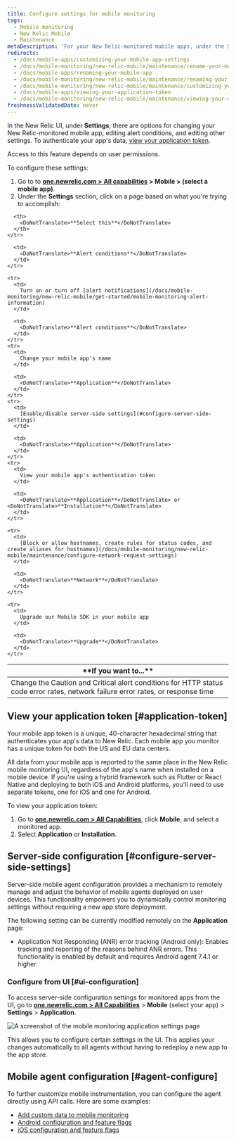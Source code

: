```yaml
---
title: Configure settings for mobile monitoring
tags:
  - Mobile monitoring
  - New Relic Mobile
  - Maintenance
metaDescription: 'For your New Relic-monitored mobile apps, under the Settings tab there are options for editing various settings.'
redirects:
  - /docs/mobile-apps/customizing-your-mobile-app-settings
  - /docs/mobile-monitoring/new-relic-mobile/maintenance/rename-your-mobile-app
  - /docs/mobile-apps/renaming-your-mobile-app
  - /docs/mobile-monitoring/new-relic-mobile/maintenance/renaming-your-mobile-app
  - /docs/mobile-monitoring/new-relic-mobile/maintenance/customizing-you-mobile-app-settings
  - /docs/mobile-apps/viewing-your-application-token
  - /docs/mobile-monitoring/new-relic-mobile/maintenance/viewing-your-application-token
freshnessValidatedDate: never
---
```



In the New Relic <InlinePopover type="mobile" /> UI, under <DoNotTranslate>**Settings**</DoNotTranslate>, there are options for changing your New Relic-monitored mobile app, editing alert conditions, and editing other settings. To authenticate your app's data, [view your application token](/docs/mobile-monitoring/new-relic-mobile/maintenance/configure-settings-for-mobile-monitoring/#application-token).

<Callout variant="important">
  Access to this feature depends on user permissions.
</Callout>

To configure these settings:

1. Go to to <DoNotTranslate>**[one.newrelic.com > All capabilities](https://one.newrelic.com/all-capabilities) > Mobile > (select a mobile app)**</DoNotTranslate>. 
2. Under the **Settings** section, click on a page based on what you're trying to accomplish:

<table>
  <thead>
    <tr>
      <th width={350}>
        <DoNotTranslate>**If you want to...**</DoNotTranslate>
      </th>

      <th>
        <DoNotTranslate>**Select this**</DoNotTranslate>
      </th>
    </tr>
  </thead>

  <tbody>
    <tr>
      <td>
        Change the Caution and Critical alert conditions for HTTP status code error rates, network failure error rates, or response time
      </td>

      <td>
        <DoNotTranslate>**Alert conditions**</DoNotTranslate>
      </td>
    </tr>

    <tr>
      <td>
        Turn on or turn off [alert notifications](/docs/mobile-monitoring/new-relic-mobile/get-started/mobile-monitoring-alert-information)
      </td>

      <td>
        <DoNotTranslate>**Alert conditions**</DoNotTranslate>
      </td>
    </tr>
    <tr>
      <td>
        Change your mobile app's name
      </td>

      <td>
        <DoNotTranslate>**Application**</DoNotTranslate>
      </td>
    </tr>
    <tr>
      <td>
        [Enable/disable server-side settings](#configure-server-side-settings)
      </td>

      <td>
        <DoNotTranslate>**Application**</DoNotTranslate>
      </td>
    </tr>
    <tr>
      <td>
        View your mobile app's authentication token
      </td>

      <td>
        <DoNotTranslate>**Application**</DoNotTranslate> or <DoNotTranslate>**Installation**</DoNotTranslate>
      </td>
    </tr>

    <tr>
      <td>
        [Block or allow hostnames, create rules for status codes, and create aliases for hostnames](/docs/mobile-monitoring/new-relic-mobile/maintenance/configure-network-request-settings)
      </td>

      <td>
        <DoNotTranslate>**Network**</DoNotTranslate>
      </td>
    </tr>

    <tr>
      <td>
        Upgrade our Mobile SDK in your mobile app
      </td>

      <td>
        <DoNotTranslate>**Upgrade**</DoNotTranslate>
      </td>
    </tr>

  </tbody>
</table>

## View your application token [#application-token]

Your mobile app token is a unique, 40-character hexadecimal string that authenticates your app's data to New Relic. Each mobile app you monitor has a unique token for both the US and EU data centers.

All data from your mobile app is reported to the same place in the New Relic mobile monitoring UI, regardless of the app's name when installed on a mobile device. If you're using a hybrid framework such as Flutter or React Native and deploying to both iOS and Android platforms, you'll need to use separate tokens, one for iOS and one for Android.

To view your application token:

1. Go to <DoNotTranslate>**[one.newrelic.com > All Capabilities](https://one.newrelic.com/all-capabilities)**</DoNotTranslate>, click <DoNotTranslate>**Mobile**</DoNotTranslate>, and select a monitored app.
2. Select <DoNotTranslate>**Application**</DoNotTranslate> or <DoNotTranslate>**Installation**</DoNotTranslate>.

## Server-side configuration [#configure-server-side-settings]

Server-side mobile agent configuration provides a mechanism to remotely manage and adjust the behavior of mobile agents deployed on user devices. This functionality empowers you to dynamically control monitoring settings without requiring a new app store deployment.

The following setting can be currently modified remotely on the **Application** page:
 * Application Not Responding (ANR) error tracking (Android only): Enables tracking and reporting of the reasons behind ANR errors. This functionality is enabled by default and requires Android agent 7.4.1 or higher.

### Configure from UI [#ui-configuration] 

To access server-side configuration settings for monitored apps from the UI, go to <DoNotTranslate>**[one.newrelic.com > All Capabilities](https://one.newrelic.com/all-capabilities)**</DoNotTranslate> > <DoNotTranslate>**Mobile**</DoNotTranslate> (select your app) > <DoNotTranslate>**Settings**</DoNotTranslate> > <DoNotTranslate>**Application**</DoNotTranslate>.

<img
    title="Mobile monitoring application settings"
    alt="A screenshot of the mobile monitoring application settings page"
    src={mobileMobileAppSettings}
/>

This allows you to configure certain settings in the UI. This applies your changes automatically to all agents without having to redeploy a new app to the app store. 


## Mobile agent configuration [#agent-configure]

To further customize mobile instrumentation, you can configure the agent directly using API calls. Here are some examples:

* [Add custom data to mobile monitoring](/docs/mobile-monitoring/new-relic-mobile/maintenance/add-custom-data-new-relic-mobile)
* [Android configuration and feature flags](/docs/mobile-monitoring/new-relic-mobile-android/install-configure/android-agent-configuration-feature-flags)
* [iOS configuration and feature flags](/docs/mobile-monitoring/new-relic-mobile-ios/api-guides/ios-agent-configuration-feature-flags)
